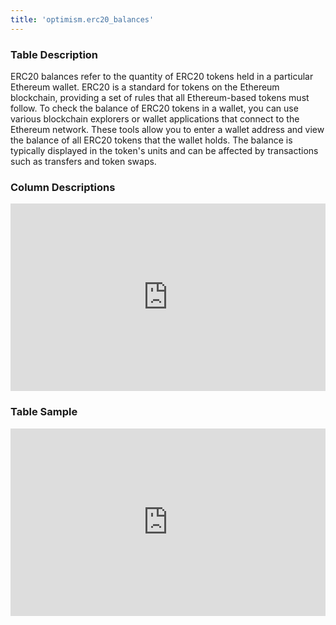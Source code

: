 ```yaml
---
title: 'optimism.erc20_balances'
---
```


### Table Description
ERC20 balances refer to the quantity of ERC20 tokens held in a particular Ethereum wallet. ERC20 is a standard for tokens on the Ethereum blockchain, providing a set of rules that all Ethereum-based tokens must follow. To check the balance of ERC20 tokens in a wallet, you can use various blockchain explorers or wallet applications that connect to the Ethereum network. These tools allow you to enter a wallet address and view the balance of all ERC20 tokens that the wallet holds. The balance is typically displayed in the token's units and can be affected by transactions such as transfers and token swaps.
### Column Descriptions

<div>
    <iframe
        src="http://127.0.0.1:3000/columns/optimism.erc20_balances"
        width="100%"
        height="300px"
        frameBorder="0"
        scrolling="no"
    ></iframe>
</div>

### Table Sample

<div>
    <iframe
        src="http://127.0.0.1:3000/data/optimism.erc20_balances"
        width="100%"
        height="300px"
        frameBorder="0"
        scrolling="no"
    ></iframe>
</div>
